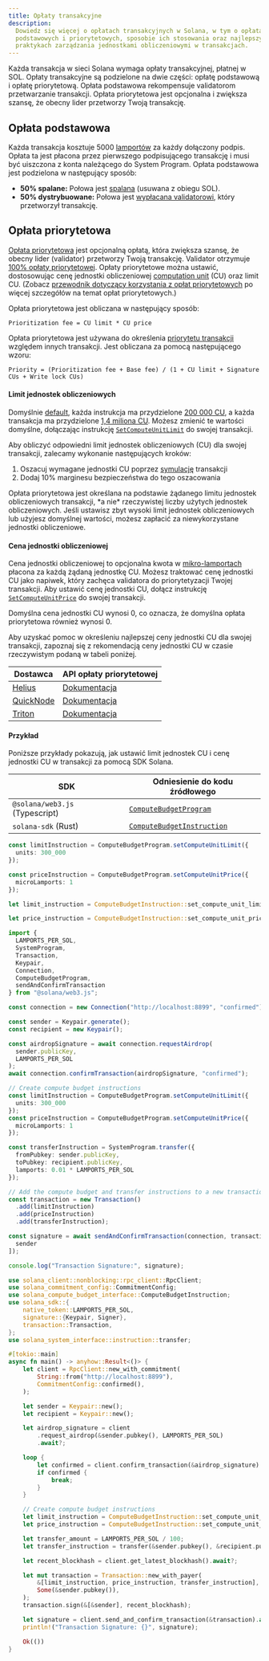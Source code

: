 ```yaml
---
title: Opłaty transakcyjne
description:
  Dowiedz się więcej o opłatach transakcyjnych w Solana, w tym o opłatach
  podstawowych i priorytetowych, sposobie ich stosowania oraz najlepszych
  praktykach zarządzania jednostkami obliczeniowymi w transakcjach.
---
```


Każda transakcja w sieci Solana wymaga opłaty transakcyjnej, płatnej w SOL.
Opłaty transakcyjne są podzielone na dwie części: opłatę podstawową i opłatę
priorytetową. Opłata podstawowa rekompensuje validatorom przetwarzanie
transakcji. Opłata priorytetowa jest opcjonalna i zwiększa szansę, że obecny
lider przetworzy Twoją transakcję.

## Opłata podstawowa

Każda transakcja kosztuje 5000 [lamportów](/docs/references/terminology#lamport)
za każdy dołączony podpis. Opłata ta jest płacona przez pierwszego podpisującego
transakcję i musi być uiszczona z konta należącego do System Program. Opłata
podstawowa jest podzielona w następujący sposób:

- **50% spalane:** Połowa jest
  [spalana](https://github.com/anza-xyz/agave/blob/v2.1.13/sdk/fee-calculator/src/lib.rs#L70)
  (usuwana z obiegu SOL).
- **50% dystrybuowane:** Połowa jest
  [wypłacana validatorowi](https://github.com/anza-xyz/agave/blob/e621336acad4f5d6e5b860eaa1b074b01c99253c/runtime/src/bank/fee_distribution.rs#L58-L62),
  który przetworzył transakcję.

## Opłata priorytetowa

[Opłata priorytetowa](https://github.com/anza-xyz/agave/blob/v2.2.14/compute-budget/src/compute_budget_limits.rs#L47-L48)
jest opcjonalną opłatą, która zwiększa szansę, że obecny lider (validator)
przetworzy Twoją transakcję. Validator otrzymuje
[100% opłaty priorytetowej](https://github.com/solana-foundation/solana-improvement-documents/blob/main/proposals/0096-reward-collected-priority-fee-in-entirety.md).
Opłaty priorytetowe można ustawić, dostosowując cenę jednostki obliczeniowej
[computation unit](/docs/references/terminology#compute-units) (CU) oraz limit
CU. (Zobacz
[przewodnik dotyczący korzystania z opłat priorytetowych](/developers/guides/advanced/how-to-use-priority-fees)
po więcej szczegółów na temat opłat priorytetowych.)

Opłata priorytetowa jest obliczana w następujący sposób:

```text title="Prioritization fee formula"
Prioritization fee = CU limit * CU price
```

Opłata priorytetowa jest używana do określenia
[priorytetu transakcji](https://github.com/anza-xyz/agave/blob/v2.2.14/core/src/banking_stage/transaction_scheduler/receive_and_buffer.rs#L646)
względem innych transakcji. Jest obliczana za pomocą następującego wzoru:

```text title="Transaction priority formula"
Priority = (Prioritization fee + Base fee) / (1 + CU limit + Signature CUs + Write lock CUs)
```

#### Limit jednostek obliczeniowych

Domyślnie
[default](https://github.com/anza-xyz/agave/blob/v2.1.13/compute-budget/src/compute_budget.rs#L149-L197),
każda instrukcja ma przydzielone
[200 000 CU](https://github.com/anza-xyz/agave/blob/v2.1.13/compute-budget/src/compute_budget_limits.rs#L10),
a każda transakcja ma przydzielone
[1,4 miliona CU](https://github.com/anza-xyz/agave/blob/v2.1.13/compute-budget/src/compute_budget_limits.rs#L14).
Możesz zmienić te wartości domyślne, dołączając instrukcję
[`SetComputeUnitLimit`](https://github.com/anza-xyz/agave/blob/v2.1.13/sdk/src/compute_budget.rs#L42-L44)
do swojej transakcji.

Aby obliczyć odpowiedni limit jednostek obliczeniowych (CU) dla swojej
transakcji, zalecamy wykonanie następujących kroków:

1. Oszacuj wymagane jednostki CU poprzez
   [symulację](/developers/guides/advanced/how-to-request-optimal-compute)
   transakcji
2. Dodaj 10% marginesu bezpieczeństwa do tego oszacowania

<Callout type="warn">
  Opłata priorytetowa jest określana na podstawie żądanego limitu jednostek
  obliczeniowych transakcji, *a nie* rzeczywistej liczby użytych jednostek
  obliczeniowych. Jeśli ustawisz zbyt wysoki limit jednostek obliczeniowych lub
  użyjesz domyślnej wartości, możesz zapłacić za niewykorzystane jednostki
  obliczeniowe.
</Callout>

#### Cena jednostki obliczeniowej

Cena jednostki obliczeniowej to opcjonalna kwota w
[mikro-lamportach](/docs/references/terminology#micro-lamports) płacona za każdą
żądaną jednostkę CU. Możesz traktować cenę jednostki CU jako napiwek, który
zachęca validatora do priorytetyzacji Twojej transakcji. Aby ustawić cenę
jednostki CU, dołącz instrukcję
[`SetComputeUnitPrice`](https://github.com/anza-xyz/agave/blob/v2.1.13/sdk/src/compute_budget.rs#L48-L50)
do swojej transakcji.

<Callout>
  Domyślna cena jednostki CU wynosi 0, co oznacza, że domyślna opłata
  priorytetowa również wynosi 0.
</Callout>

Aby uzyskać pomoc w określeniu najlepszej ceny jednostki CU dla swojej
transakcji, zapoznaj się z rekomendacją ceny jednostki CU w czasie rzeczywistym
podaną w tabeli poniżej.

| Dostawca                                | API opłaty priorytetowej                                                         |
| --------------------------------------- | -------------------------------------------------------------------------------- |
| [Helius](https://www.helius.dev/)       | [Dokumentacja](https://docs.helius.dev/solana-apis/priority-fee-api)             |
| [QuickNode](https://www.quicknode.com/) | [Dokumentacja](https://marketplace.quicknode.com/add-on/solana-priority-fee)     |
| [Triton](https://triton.one/)           | [Dokumentacja](https://docs.triton.one/chains/solana/improved-priority-fees-api) |

#### Przykład

Poniższe przykłady pokazują, jak ustawić limit jednostek CU i cenę jednostki CU
w transakcji za pomocą SDK Solana.

| SDK                            | Odniesienie do kodu źródłowego                                                                                                 |
| ------------------------------ | ------------------------------------------------------------------------------------------------------------------------------ |
| `@solana/web3.js` (Typescript) | [`ComputeBudgetProgram`](https://github.com/solana-foundation/solana-web3.js/blob/v1.98.0/src/programs/compute-budget.ts#L218) |
| `solana-sdk` (Rust)            | [`ComputeBudgetInstruction`](https://github.com/anza-xyz/agave/blob/v2.1.13/sdk/src/compute_budget.rs#L17-L31)                 |

<CodeTabs storage="compute-budget">

```ts !! title="Typescript"
const limitInstruction = ComputeBudgetProgram.setComputeUnitLimit({
  units: 300_000
});

const priceInstruction = ComputeBudgetProgram.setComputeUnitPrice({
  microLamports: 1
});
```

```rust !! title="Rust"
let limit_instruction = ComputeBudgetInstruction::set_compute_unit_limit(300_000);

let price_instruction = ComputeBudgetInstruction::set_compute_unit_price(1);
```

</CodeTabs>

<CodeTabs storage="compute-budget" flags="r">

```ts !! title="Typescript"
import {
  LAMPORTS_PER_SOL,
  SystemProgram,
  Transaction,
  Keypair,
  Connection,
  ComputeBudgetProgram,
  sendAndConfirmTransaction
} from "@solana/web3.js";

const connection = new Connection("http://localhost:8899", "confirmed");

const sender = Keypair.generate();
const recipient = new Keypair();

const airdropSignature = await connection.requestAirdrop(
  sender.publicKey,
  LAMPORTS_PER_SOL
);
await connection.confirmTransaction(airdropSignature, "confirmed");

// Create compute budget instructions
const limitInstruction = ComputeBudgetProgram.setComputeUnitLimit({
  units: 300_000
});
const priceInstruction = ComputeBudgetProgram.setComputeUnitPrice({
  microLamports: 1
});

const transferInstruction = SystemProgram.transfer({
  fromPubkey: sender.publicKey,
  toPubkey: recipient.publicKey,
  lamports: 0.01 * LAMPORTS_PER_SOL
});

// Add the compute budget and transfer instructions to a new transaction
const transaction = new Transaction()
  .add(limitInstruction)
  .add(priceInstruction)
  .add(transferInstruction);

const signature = await sendAndConfirmTransaction(connection, transaction, [
  sender
]);

console.log("Transaction Signature:", signature);
```

```rust !! title="Rust"
use solana_client::nonblocking::rpc_client::RpcClient;
use solana_commitment_config::CommitmentConfig;
use solana_compute_budget_interface::ComputeBudgetInstruction;
use solana_sdk::{
    native_token::LAMPORTS_PER_SOL,
    signature::{Keypair, Signer},
    transaction::Transaction,
};
use solana_system_interface::instruction::transfer;

#[tokio::main]
async fn main() -> anyhow::Result<()> {
    let client = RpcClient::new_with_commitment(
        String::from("http://localhost:8899"),
        CommitmentConfig::confirmed(),
    );

    let sender = Keypair::new();
    let recipient = Keypair::new();

    let airdrop_signature = client
        .request_airdrop(&sender.pubkey(), LAMPORTS_PER_SOL)
        .await?;

    loop {
        let confirmed = client.confirm_transaction(&airdrop_signature).await?;
        if confirmed {
            break;
        }
    }

    // Create compute budget instructions
    let limit_instruction = ComputeBudgetInstruction::set_compute_unit_limit(300_000);
    let price_instruction = ComputeBudgetInstruction::set_compute_unit_price(1);

    let transfer_amount = LAMPORTS_PER_SOL / 100;
    let transfer_instruction = transfer(&sender.pubkey(), &recipient.pubkey(), transfer_amount);

    let recent_blockhash = client.get_latest_blockhash().await?;

    let mut transaction = Transaction::new_with_payer(
        &[limit_instruction, price_instruction, transfer_instruction],
        Some(&sender.pubkey()),
    );
    transaction.sign(&[&sender], recent_blockhash);

    let signature = client.send_and_confirm_transaction(&transaction).await?;
    println!("Transaction Signature: {}", signature);

    Ok(())
}
```

</CodeTabs>
